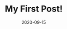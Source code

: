 ---
title: My First Post!
slug: my-first-post
date: 2020-09-15
featureImage: nature.jpg
excerpt: Habitant paretra
---